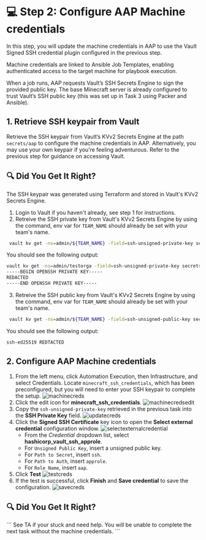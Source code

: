 # 💻 Step 2: Configure AAP Machine credentials
In this step, you will update the machine credentials in AAP to use the Vault Signed SSH credential plugin configured in the previous step.

Machine credentials are linked to Ansible Job Templates, enabling authenticated access to the target machine for playbook execution.

When a job runs, AAP requests Vault’s SSH Secrets Engine to sign the provided public key. The base Minecraft server is already configured to trust Vault’s SSH public key (this was set up in Task 3 using Packer and Ansible).

## 1. Retrieve SSH keypair from Vault
Retrieve the SSH keypair from Vault’s KVv2 Secrets Engine at the path `secrets/aap` to configure the machine credentials in AAP. Alternatively, you may use your own keypair if you’re feeling adventurous.
Refer to the previous step for guidance on accessing Vault.

## 🔍 Did You Get It Right?

<Solution title="Solution">
The SSH keypair was generated using Terraform and stored in Vault's KVv2 Secrets Engine.

1. Login to Vault if you haven't already, see step 1 for instructions.
2. Retreive the SSH private key from Vault's KVv2 Secrets Engine by using the command, 
env var for `TEAM_NAME` should already be set with your team's name.
```bash
 vault kv get -ns=admin/${TEAM_NAME} -field=ssh-unsigned-private-key secrets/aap
```
You should see the following output:
```bash
vault kv get -ns=admin/testorga -field=ssh-unsigned-private-key secrets/aap
-----BEGIN OPENSSH PRIVATE KEY-----
REDACTED
-----END OPENSSH PRIVATE KEY-----
```
3. Retreive the SSH public key from Vault's KVv2 Secrets Engine by using the command, 
env var for `TEAM_NAME` should already be set with your team's name.
```bash
 vault kv get -ns=admin/${TEAM_NAME} -field=ssh-unsigned-public-key secrets/aap
```
You should see the following output:
```bash
ssh-ed25519 REDTACTED
```
</Solution>

## 2. Configure AAP Machine credentials

1. From the left menu, click Automation Execution, then Infrastructure, and select Credentials. Locate `minecraft_ssh_credentials`, which has been preconfigured, but you will need to enter your SSH keypair to complete the setup.
![machinecreds](/assets/task_2/aap_machine_creds.png)
2. Click the edit icon for **minecraft_ssh_credentials**.
![machinecredsedit](/assets/task_2/aap_machine_creds_edit.png)
3. Copy the `ssh-unsigned-private-key` retrieved in the previous task into the **SSH Private Key** field.
![updatecreds](https://dl.dropbox.com/scl/fi/inxuavg90revxwvs2zlnt/update_creds.png?rlkey=agh5s6hq9lqfbelg32wgegvjn&st=do3xae7n&dl=0)
4. Click the **Signed SSH Certificate** key icon to open the **Select external credential** configuration window.
    ![selectexternalcredential](/assets/task_2/aap_machine_creds_ssh.png)
    * From the *Credential* dropdown list, select **hashicorp_vault_ssh_approle**. 
    * For `Unsigned Public Key`, insert a unsigned public key. 
    * For `Path to Secret`, insert `ssh`.
    * For `Path to Auth`, insert `approle`.
    * For `Role Name`, insert `aap`.
5. Click **Test**
![testcreds](https://dl.dropbox.com/scl/fi/imql8636prbjh266ajko3/test_creds.png?rlkey=jirr6jockxoil2uwgcsn1n7v1&st=673mumkf&dl=0)
6. If the test is successful, click **Finish** and **Save credential** to save the configuration.
![savecreds](https://dl.dropbox.com/scl/fi/6afakdgv8ogitvnicf3m7/save_creds.png?rlkey=uj3mjb8418y6nyp9mid50zqp4&st=y31vunx2&dl=0)

## 🔍 Did You Get It Right?

<Solution title="Solution">
```
See TA if your stuck and need help.
You will be unable to complete the next task without the machine credentials.
```
</Solution>

